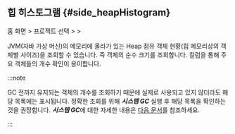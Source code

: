 ## 힙 히스토그램 {#side_heapHistogram}

홈 화면 &gt; 프로젝트 선택 &gt; <Cmdname sid="side_agentsConfiguration" className="uitext" /> &gt; <Cmdname sid="side_heapHistogram" className="uitext" />

<ImgLang img='ipa-heap-histogram-java.png' desc='힙 히스토그램' />

JVM(자바 가상 머신)의 메모리에 올라가 있는 Heap 점유 객체 현황(힙 메모리상의 객체별 사이즈)을 조회할 수 있습니다. 즉 객체의 순수 크기를 조회합니다. <Cmdname sid="count" className="uitext" /> 컬럼을 통해 주요 객체들의 개수 확인이 용이합니다. 

:::note 

GC 전까지 유지되는 객체의 개수를 조회하기 때문에 실제로 사용되고 있지 않더라도 해당 목록에는 표시됩니다. 정확한 조회를 위해 ***시스템 GC*** 실행 후 해당 목록을 확인하는 것을 권장합니다. ***시스템 GC***에 대한 자세한 내용은 [다음 문서](#side_systemGarbageCollection)를 참조하세요.

:::